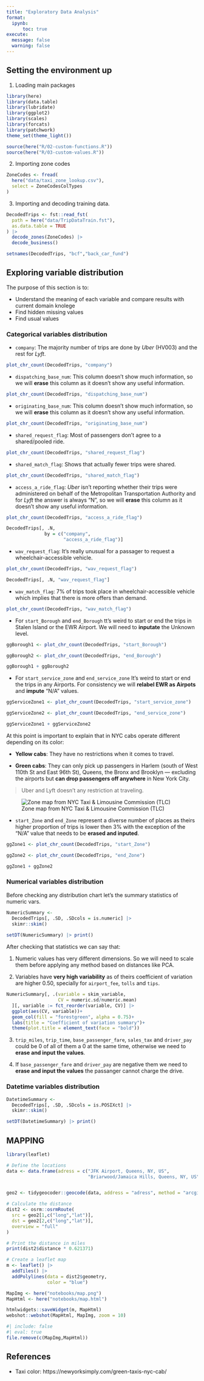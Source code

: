 ```yaml
---
title: "Exploratory Data Analysis"
format: 
  ipynb:
      toc: true
execute:
  message: false
  warning: false
---
```


## Setting the environment up

1. Loading main packages

```r
library(here)
library(data.table)
library(lubridate)
library(ggplot2)
library(scales)
library(forcats)
library(patchwork)
theme_set(theme_light())

source(here("R/02-custom-functions.R"))
source(here("R/03-custom-values.R"))
```

2. Importing zone codes

```r
ZoneCodes <- fread(
  here("data/taxi_zone_lookup.csv"),
  select = ZoneCodesColTypes
)
```

3. Importing and decoding training data.

```r
DecodedTrips <- fst::read_fst(
  path = here("data/TripDataTrain.fst"),
  as.data.table = TRUE
) |>
  decode_zones(ZoneCodes) |>
  decode_business()

setnames(DecodedTrips, "bcf","back_car_fund")
```

## Exploring variable distribution

The purpose of this section is to:

- Understand the meaning of each variable and compare results with current domain knolege
- Find hidden missing values
- Find usual values

### Categorical variables distribution

- `company`: The majority number of trips are done by *Uber* (HV003) and the rest for *Lyft*.

```r
plot_chr_count(DecodedTrips, "company")
```

- `dispatching_base_num`: This column doesn't show much information, so we will **erase** this column as it doesn't show any useful information.

```r
plot_chr_count(DecodedTrips, "dispatching_base_num")
```

- `originating_base_num`: This column doesn't show much information, so we will **erase** this column as it doesn't show any useful information.

```r
plot_chr_count(DecodedTrips, "originating_base_num")
```

- `shared_request_flag`: Most of passengers don't agree to a shared/pooled ride.

```r
plot_chr_count(DecodedTrips, "shared_request_flag")
```

- `shared_match_flag`: Shows that actually fewer trips were shared.

```r
plot_chr_count(DecodedTrips, "shared_match_flag")
```

- `access_a_ride_flag`: *Uber* isn't reporting whether their trips were administered on behalf of the Metropolitan 
Transportation Authority and for *Lyft* the answer is always "N", so we will **erase** this column as it doesn't show any useful information.

```r
plot_chr_count(DecodedTrips, "access_a_ride_flag")

DecodedTrips[, .N,
              by = c("company",
                     "access_a_ride_flag")]
```

- `wav_request_flag`: It's really unusual for a passager to request a wheelchair-accessible vehicle.

```r
plot_chr_count(DecodedTrips, "wav_request_flag")

DecodedTrips[, .N, "wav_request_flag"]
```

- `wav_match_flag`: 7% of trips took place in wheelchair-accessible vehicle which implies that there is more offers than demand.

```r
plot_chr_count(DecodedTrips, "wav_match_flag")
```

- For `start_Borough` and `end_Borough` tt's weird to start or end the trips in Stalen Island or the EWR Airport. We will need to **inputate** the Unknown level.

```r
ggBorough1 <- plot_chr_count(DecodedTrips, "start_Borough")

ggBorough2 <- plot_chr_count(DecodedTrips, "end_Borough")

ggBorough1 + ggBorough2
```

- For `start_service_zone` and `end_service_zone` It's weird to start or end the trips in any Airports. For consistency we will **relabel EWR as Airpots** and **impute** "N/A" values.

```r
ggServiceZone1 <- plot_chr_count(DecodedTrips, "start_service_zone")

ggServiceZone2 <- plot_chr_count(DecodedTrips, "end_service_zone")

ggServiceZone1 + ggServiceZone2
```

At this point is important to explain that in NYC cabs operate different depending on its color:

- **Yellow cabs**: They have no restrictions when it comes to travel.

- **Green cabs**: They can only pick up passengers in Harlem (south of West 110th St and East 96th St), Queens, the Bronx and Brooklyn — excluding the airports but **can drop passengers off anywhere** in New York City.

> Uber and Lyft doesn't any restriction at traveling.

![Zone map from NYC Taxi & Limousine Commission (TLC)](assets/01-Green-Yellow-Zones.png)


- `start_Zone` and `end_Zone` represent a diverse number of places as theirs higher proportion of trips is lower then 3% with the exception of the "N/A" value that needs to be **erased and inputed**.

```r
ggZone1 <- plot_chr_count(DecodedTrips, "start_Zone")

ggZone2 <- plot_chr_count(DecodedTrips, "end_Zone")

ggZone1 + ggZone2
```


### Numerical variables distribution

Before checking any distribution chart let's the summary statistics of numeric vars.

```r
NumericSummary <-
  DecodedTrips[, .SD, .SDcols = is.numeric] |>
  skimr::skim()
  
setDT(NumericSummary) |> print()
```

After checking that statistics we can say that:

1. Numeric values has very different dimensions. So we will need to scale them before applying any method based on distances like PCA.

2. Variables have **very high variability** as of theirs coefficient of variation are higher 0.50, specially for `airport_fee`, `tolls` and `tips`.

```r
NumericSummary[, .(variable = skim_variable,
                   CV = numeric.sd/numeric.mean)
  ][, variable := fct_reorder(variable, CV)] |>
  ggplot(aes(CV, variable))+
  geom_col(fill = "forestgreen", alpha = 0.75)+
  labs(title = "Coefficient of variation summary")+
  theme(plot.title = element_text(face = "bold"))
```

3. `trip_miles`, `trip_time`, `base_passenger_fare`, `sales_tax` and `driver_pay` could be 0 of all of them a 0 at the same time, otherwise we need to **erase and input the values**.

4. If `base_passenger_fare` and `driver_pay` are negative them we need to **erase and input the values** the passanger cannot charge the drive.


### Datetime variables distribution

```r
DatetimeSummary <-
  DecodedTrips[, .SD, .SDcols = is.POSIXct] |>
  skimr::skim()

setDT(DatetimeSummary) |> print()
```

## MAPPING

```r
library(leaflet)

# Define the locations
data <- data.frame(adress = c("JFK Airport, Queens, NY, US",
                              "Briarwood/Jamaica Hills, Queens, NY, US"))


geo2 <- tidygeocoder::geocode(data, address = "adress", method = "arcgis")

# Calculate the distance
dist2 <- osrm::osrmRoute(
  src = geo2[1,c("long","lat")],
  dst = geo2[2,c("long","lat")],
  overview = "full"
)

# Print the distance in miles
print(dist2$distance * 0.621371)

# Create a leaflet map
m <- leaflet() |>
  addTiles() |>
  addPolylines(data = dist2$geometry,
               color = "blue")

MapImg <- here("notebooks/map.png")
MapHtml <- here("notebooks/map.html")

htmlwidgets::saveWidget(m, MapHtml)
webshot::webshot(MapHtml, MapImg, zoom = 10)
```

```r
#| include: false
#| eval: true
file.remove(c(MapImg,MapHtml))
```


## References

- Taxi color: https://newyorksimply.com/green-taxis-nyc-cab/
